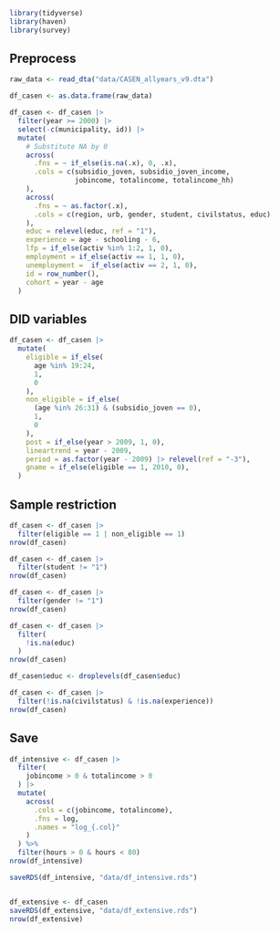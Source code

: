 ```r
library(tidyverse)
library(haven)
library(survey)
```


## Preprocess


```r
raw_data <- read_dta("data/CASEN_allyears_v9.dta")

df_casen <- as.data.frame(raw_data)

df_casen <- df_casen |> 
  filter(year >= 2000) |> 
  select(-c(municipality, id)) |> 
  mutate(
    # Substitute NA by 0
    across(
      .fns = ~ if_else(is.na(.x), 0, .x),
      .cols = c(subsidio_joven, subsidio_joven_income,
                jobincome, totalincome, totalincome_hh)
    ),
    across(
      .fns = ~ as.factor(.x), 
      .cols = c(region, urb, gender, student, civilstatus, educ)
    ),
    educ = relevel(educ, ref = "1"),
    experience = age - schooling - 6, 
    lfp = if_else(activ %in% 1:2, 1, 0), 
    employment = if_else(activ == 1, 1, 0), 
    unemployment =  if_else(activ == 2, 1, 0), 
    id = row_number(), 
    cohort = year - age
  )
```


## DID variables

```r
df_casen <- df_casen |> 
  mutate(
    eligible = if_else(
      age %in% 19:24,
      1, 
      0
    ), 
    non_eligible = if_else(
      (age %in% 26:31) & (subsidio_joven == 0), 
      1,
      0
    ), 
    post = if_else(year > 2009, 1, 0),
    lineartrend = year - 2009, 
    period = as.factor(year - 2009) |> relevel(ref = "-3"),
    gname = if_else(eligible == 1, 2010, 0), 
  )
```

## Sample restriction

```r
df_casen <- df_casen |> 
  filter(eligible == 1 | non_eligible == 1) 
nrow(df_casen)

df_casen <- df_casen |> 
  filter(student != "1") 
nrow(df_casen)

df_casen <- df_casen |> 
  filter(gender != "1") 
nrow(df_casen)

df_casen <- df_casen |> 
  filter(
    !is.na(educ)
  )
nrow(df_casen)

df_casen$educ <- droplevels(df_casen$educ)

df_casen <- df_casen |> 
  filter(!is.na(civilstatus) & !is.na(experience))
nrow(df_casen)
```


## Save 

```r
df_intensive <- df_casen |> 
  filter(
    jobincome > 0 & totalincome > 0 
  ) |> 
  mutate(
    across(
      .cols = c(jobincome, totalincome), 
      .fns = log,
      .names = "log_{.col}"
    )
  ) %>%
  filter(hours > 0 & hours < 80)
nrow(df_intensive)

saveRDS(df_intensive, "data/df_intensive.rds")


df_extensive <- df_casen
saveRDS(df_extensive, "data/df_extensive.rds")
nrow(df_extensive)
```



